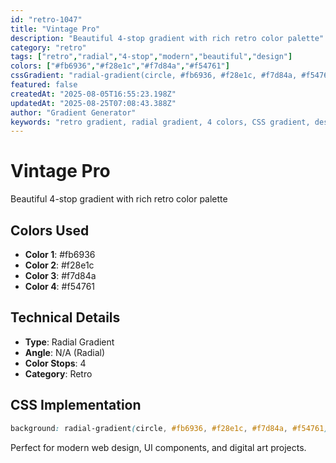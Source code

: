 ```yaml
---
id: "retro-1047"
title: "Vintage Pro"
description: "Beautiful 4-stop gradient with rich retro color palette"
category: "retro"
tags: ["retro","radial","4-stop","modern","beautiful","design"]
colors: ["#fb6936","#f28e1c","#f7d84a","#f54761"]
cssGradient: "radial-gradient(circle, #fb6936, #f28e1c, #f7d84a, #f54761)"
featured: false
createdAt: "2025-08-05T16:55:23.198Z"
updatedAt: "2025-08-25T07:08:43.388Z"
author: "Gradient Generator"
keywords: "retro gradient, radial gradient, 4 colors, CSS gradient, design, #fb6936, #f28e1c, #f7d84a, #f54761"
---
```


# Vintage Pro

Beautiful 4-stop gradient with rich retro color palette

## Colors Used
- **Color 1**: #fb6936
- **Color 2**: #f28e1c
- **Color 3**: #f7d84a
- **Color 4**: #f54761

## Technical Details
- **Type**: Radial Gradient
- **Angle**: N/A (Radial)
- **Color Stops**: 4
- **Category**: Retro

## CSS Implementation
```css
background: radial-gradient(circle, #fb6936, #f28e1c, #f7d84a, #f54761);
```

Perfect for modern web design, UI components, and digital art projects.
